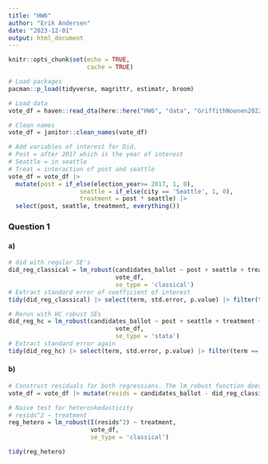 ```yaml
---
title: "HW6"
author: "Erik Andersen"
date: "2023-12-01"
output: html_document
---
```


```r
knitr::opts_chunk$set(echo = TRUE, 
                      cache = TRUE)
```

```r
# Load packages
pacman::p_load(tidyverse, magrittr, estimatr, broom)
```

```r
# Load data
vote_df = haven::read_dta(here::here("HW6", "data", "GriffithNoonen2022_Econ587.dta"))

# Clean names
vote_df = janitor::clean_names(vote_df)

# Add variables of interest for Did. 
# Post = after 2017 which is the year of interest
# Seattle = in seattle
# Treat = interaction of post and seattle
vote_df = vote_df |> 
  mutate(post = if_else(election_year>= 2017, 1, 0),
                    seattle = if_else(city == 'Seattle', 1, 0),
                    treatment = post * seattle) |> 
  select(post, seattle, treatment, everything())
```

### Question 1

#### a)

```r
# did with regular SE's 
did_reg_classical = lm_robust(candidates_ballot ~ post + seattle + treatment + at_large + special,
                              vote_df,
                              se_type = 'classical')
# Extract standard error of coefficient of interest
tidy(did_reg_classical) |> select(term, std.error, p.value) |> filter(term == 'treatment') # 0.958 

# Rerun with HC robust SEs
did_reg_hc = lm_robust(candidates_ballot ~ post + seattle + treatment + at_large + special,
                              vote_df,
                              se_type = 'stata')
# Extract standard error again
tidy(did_reg_hc) |> select(term, std.error, p.value) |> filter(term == 'treatment') # 0.987
```

#### b)

```r
# Construct residuals for both regressions. The lm_robust function doesn't calculat these automatically so we have to do it manually
vote_df = vote_df |> mutate(resids = candidates_ballot - did_reg_classical$fitted.values)

# Naive test for heteroskedasticity
# resids^2 ~ treatment
reg_hetero = lm_robust(I(resids^2) ~ treatment, 
                       vote_df,
                       se_type = 'classical')

tidy(reg_hetero)
```

